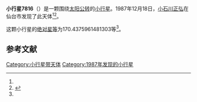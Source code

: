 {{Infobox planet
| bgcolour = #FFFFC0
| name = 7816 Hanoi
| symbol = 
| image = 
| caption = 
| discovery = yes
| discovery_ref = 
| discoverer = [[小石川正弘|小石川正弘]]
| discovery_site = [[仙台市|仙台市]] 
| discovered = 1987年12月18日
| designations = yes
| mp_name = 
| named_after = 
| alt_names = 1987 YA/ 1994 VB1
| mp_category = [[越火小行星|越火小行星]]
| orbit_ref = <ref name="a">[http://ssd.jpl.nasa.gov/sbdb.cgi?sstr=7816 7816 Hanoi] {{Wayback|url=http://ssd.jpl.nasa.gov/sbdb.cgi?sstr=7816 |date=20210925113946 }}，小行星數據庫瀏覽器（JPL Small-Body Database Browser）－[[美国国家航空航天局|美国国家航空航天局]]喷气推进实验室</ref>
| epoch = 2456400.5 (2013年4月18日更新)
| aphelion = {{convert|2.995627822825212|AU|km|3|abbr=on|lk=out}}
| perihelion = {{convert|1.63093641281111|AU|km|3|abbr=on}}
| semimajor = {{convert|2.313282117818161|AU|km|3|abbr=on}}
| eccentricity = 0.294968651
| period = 1285.113033 [[日|日]]<br />3.52[[儒略年|儒略年]]
| avg_speed = 
| inclination = 2.37923706779503
| asc_node = 223.0564248876626
| mean_anomaly = 
| arg_peri = 170.4375961481303
| satellites = 
| physical_characteristics = yes
| dimensions = 
| mass = 
| density = 
| surface_grav = 
| escape_velocity = 
| sidereal_day = 
| axial_tilt = 
| pole_ecliptic_lat = 
| pole_ecliptic_lon = 
| albedo = 
| temperatures= 
| temp_name1 = 
| mean_temp_1 = 
| max_temp_1 = 
| temp_name2 = 
| max_temp_2 = 
| spectral_type = 
| abs_magnitude = 170.4375961481303
}}

'''小行星7816'''（{{lang-en|7816 Hanoi}}）是一颗围绕[[太阳|太阳]][[公转|公转]]的[[小行星|小行星]]。1987年12月18日，[[小石川正弘|小石川正弘]]在仙台市发现了此天体<ref name="a" /><ref>{{cite news|title=小行星列表|url=http://cfa-www.harvard.edu/iau/lists/NumberedMPs.txt|accessdate=2013-07-08|newspaper=哈佛大学|archive-date=2008-05-17|archive-url=https://web.archive.org/web/20080517010638/http://cfa-www.harvard.edu/iau/lists/NumberedMPs.txt|dead-url=no}}</ref>。

这颗小行星的[[绝对星等|绝对星等]]为170.4375961481303等<ref name="a" />。

==参考文献==
{{reflist}}
{{Minor Planet Number|[[小行星7815|小行星7815]]|[[小行星7817|小行星7817]]}}

{{小天体}}

[[Category:小行星带天体|Category:小行星带天体]]
[[Category:1987年发现的小行星|Category:1987年发现的小行星]]

{{asteroid-stub}}